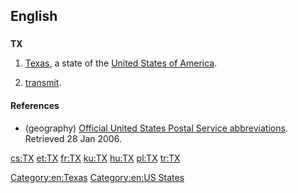 {{also|tx}}
==English==

==={{abbreviation}}===
{{wikipedia}}
'''TX'''

# {{geography}} [[Texas]], a state of the [[United States of America]].
# {{electronics}} [[transmit]].

====References====
* (geography) [http://www.usps.com/ncsc/lookups/abbreviations.html Official United States Postal Service abbreviations]. Retrieved 28 Jan 2006.

[[Category:en:Texas]]
[[Category:en:US States]]

[[cs:TX]]
[[et:TX]]
[[fr:TX]]
[[ku:TX]]
[[hu:TX]]
[[pl:TX]]
[[tr:TX]]